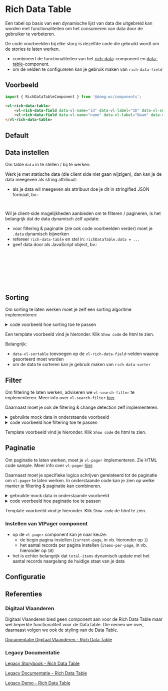 
# Rich Data Table

<CustomDocMetaData id="components-rich-data-table" />

Een tabel op basis van een dynamische lijst van data die uitgebreid kan worden met functionaliteiten om het consumeren
van data door de gebruiker te verbeteren.

De code voorbeelden bij elke story is dezelfde code die gebruikt wordt om de stories te laten werken.
- combineert de functionaliteiten van het [rich-data](?path=/docs/components-rich-data--rich-data-default)-component en [data-table](?path=/docs/elements-data-table--data-table-default)-component.
- om de velden te configureren kan je gebruik maken van `rich-data-field`


## Voorbeeld

```js
import { RichDataTableComponent } from '@domg-wc/components';
```

```html
<vl-rich-data-table>
    <vl-rich-data-field data-vl-name="id" data-vl-label="ID" data-vl-selector="id"></vl-rich-data-field>
    <vl-rich-data-field data-vl-name="name" data-vl-label="Naam" data-vl-selector="name"></vl-rich-data-field>
</vl-rich-data-table>
```

## Default

<Canvas of={VlRichDataTableStories.RichDataTableDefault} />


## Data instellen

Om table `data` in te stellen / bij te werken:

Werk je met statische data (die client side niet gaan wijzigen), dan kan je de data meegeven als string attribuut:
- als je data wil meegeven als attribuut doe je dit in stringified JSON formaat, bv.:

```js
'{"data": [{ "id" : 0, "name" : "Project #1" }, { "id" : 1, "name" : "Project #2"}]}';
```

Wil je client-side mogelijkheden aanbieden om te filteren / pagineren, is het belangrijk dat de data dynamisch zelf update:
- voor filtering & paginatie (zie ook code voorbeelden verder) moet je `.data` dynamisch bijwerken
- refereer `rich-data-table` en stel in: `richDataTable.data = ...`
- geef data door als JavaScript object, bv.:

```json
{
    "data": [
        { "id": 0, "name": "Water", "owner": "Kevin Jansens" },
        { "id": 1, "name": "Vuur", "owner": "Anton Vanherrewege" },
        { "id": 2, "name": "Aarde", "owner": "Hedwig Jansens" }
    ]
}
```


## Sorting

Om sorting te laten werken moet je zelf een sorting algoritme implementeren:

<details>
    <summary>code voorbeeld hoe sorting toe te passen</summary>
    <Source code={sortingRichTableImplementation} language="ts" dark={true} />
</details>

Een template voorbeeld vind je hieronder. Klik `Show code` de html te zien.

Belangrijk:
- `data-vl-sortable` toevoegen op de `vl-rich-data-field`-velden waarop gesorteerd moet worden
- om de data te sorteren kan je gebruik maken van `rich-data-sorter`

<Canvas of={VlRichDataTableStories.RichDataTableSorting} layout="padded" />


## Filter

Om filtering te laten werken, adviseren we `vl-search-filter` te implementeren.
Meer info over `vl-search-filter` [hier](?path=/docs/elements-search-filter--search-filter-default).

Daarnaast moet je ook de filtering & change detection zelf implementeren.

<details>
    <summary>gebruikte mock data in onderstaande voorbeeld</summary>
    <Source code={richDataFilterData} language="ts" dark={true} />
</details>

<details>
    <summary>code voorbeeld hoe filtering toe te passen</summary>
    <Source code={filterRichTableImplementation} language="ts" dark={true} />
</details>

Template voorbeeld vind je hieronder. Klik `Show code` de html te zien.

<Canvas of={VlRichDataTableStories.RichDataTableFilter} layout="padded" />


## Paginatie

Om paginatie te laten werken, moet je `vl-pager` implementeren. Zie HTML code sample.
Meer info over `vl-pager` [hier](?path=/docs/components-pager--pager-default).

Daarnaast moet je specifieke logica schrijven gerelateerd tot de paginatie om `vl-pager` te laten werken.
In onderstaande code kan je zien op welke manier je filtering & paginatie kan combineren.

<details>
    <summary>gebruikte mock data in onderstaande voorbeeld</summary>
    <Source code={richDataFilterPagerData} language="ts" dark={true} />
</details>

<details>
    <summary>code voorbeeld hoe paginatie toe te passen</summary>
    <Source code={paginationRichTableImplementation} language="ts" dark={true} />
</details>

Template voorbeeld vind je hieronder. Klik `Show code` de html te zien.

### Instellen van VlPager component

- op de `vl-pager` component kan je naar keuze:
    - de begin pagina instellen (`current-page`, in vb. hieronder op `1`)
    - het aantal records per pagina instellen (`items-per-page`, in vb. hieronder op `10`)
- het is echter belangrijk dat `total-items` dynamisch update met het aantal records naargelang de huidige staat van je
  data

<Canvas of={VlRichDataTableStories.RichDataTableFilterAndPagination} layout="padded" />


## Configuratie

<ArgTypes of={VlRichDataTableStories.RichDataTableDefault} />


## Referenties

### Digitaal Vlaanderen

Digitaal Vlaanderen bied geen component aan voor de Rich Data Table maar wel beperkte functionaliteit voor de Data
table. Die nemen we over, daarnaast volgen we ook de styling van de Data Table.

[Documentatie Digitaal Vlaanderen - Rich Data Table](https://overheid.vlaanderen.be/webuniversum/v3/documentation/components/vl-ui-data-table)

### Legacy Documentatie

[Legacy Storybook - Rich Data Table](https://webcomponenten.omgeving.vlaanderen.be/storybook/?path=/docs/legacy-vl-rich-data-table--default)

[Legacy Documentatie - Rich Data Table](https://webcomponenten.omgeving.vlaanderen.be/doc/VlRichDataTable.html)

[Legacy Demo - Rich Data Table](https://webcomponenten.omgeving.vlaanderen.be/demo/vl-rich-data-table.html)
